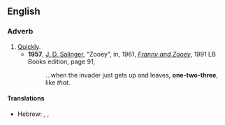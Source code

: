 ==English==
===Adverb===
{{en-adv|-}}
#[[quick|Quickly]].
#*'''1957''', [[w:J. D. Salinger|J. D. Salinger]], "Zooey", in, 1961, ''[[w:Franny and Zooey|Franny and Zooey]]'', 1991 LB Books edition, page 91,
#*:...when the invader just gets up and leaves, '''one-two-three''', like ''that''.
====Translations====
*Hebrew: {{t|he|sc=Hebr|אחת שתים|tr=akhát sh'táyim}}, {{t|he|sc=Hebr|אחד שתים|tr=ekhát sh'táyim}}, {{t|he|sc=Hebr|צ׳יק צ׳ק|tr=chik chak}}